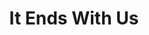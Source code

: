 ---
title: It Ends With Us
description: After beginning a new relationship, a women see troubling patterns emerging that remind her of her past.
rating: PG
genre:
  - Drama
length: 2h 10m
cast:
  - Blake Lively
  - Justin Baldoni
  - Jenny Slate
showtimes:
  - Sept 18th
  - Sept 19th
  - Sept 20th - 2pm Matinee
poster: ./images/ends-us.png
trailer: https://www.youtube.com/watch?v=DLET_u31M4M
socialImage: ./images/ends-us.png
reelAlternative: false
---